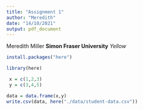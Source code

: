 ```yaml
---
title: "Assignment 1"
author: "Meredith"
date: "14/10/2021"
output: pdf_document
---
```


Meredith Miller
**Simon Fraser University**
*Yellow*

```r
install.packages("here")
```
```r
library(here)
```

```r
 x = c(1,2,3)
 y = c(3,4,5)
```

```r
data = data.frame(x,y)
write.csv(data, here("./data/student-data.csv"))
```

